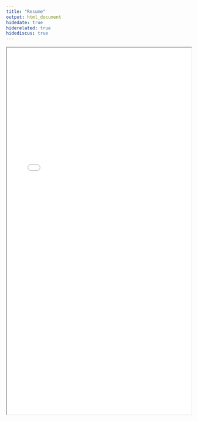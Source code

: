 ```yaml
---
title: "Resume"
output: html_document
hidedate: true
hiderelated: true
hidediscus: true
---
```


<iframe src="/resume_files/updatedresume2021.pdf"width="100%" height="1000" border="0"></iframe>